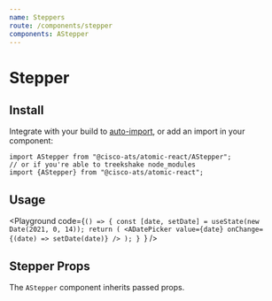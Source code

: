 ```yaml
---
name: Steppers
route: /components/stepper
components: AStepper
---
```



# Stepper

## Install

Integrate with your build to [auto-import](/#integrating), or add an import in your component:

```
import AStepper from "@cisco-ats/atomic-react/AStepper";
// or if you're able to treekshake node_modules
import {AStepper} from "@cisco-ats/atomic-react";
```

## Usage

<Playground
  code={`() => {
  const [date, setDate] = useState(new Date(2021, 0, 14));
  return (
    <ADatePicker value={date} onChange={(date) => setDate(date)} />
  );
}
`}
/>

## Stepper Props

The `AStepper` component inherits passed props.

<Props of="AStepper" />
